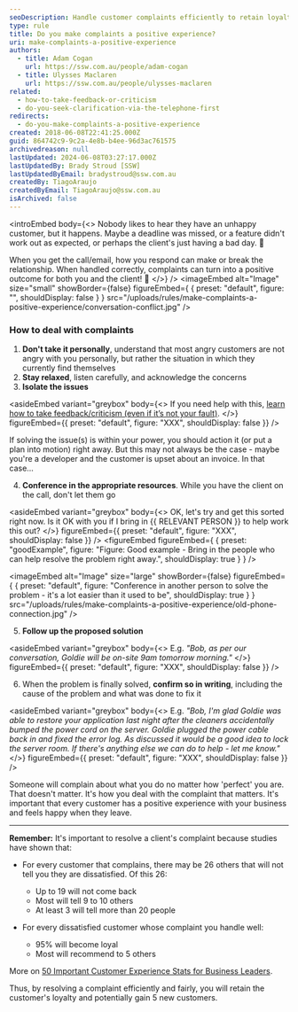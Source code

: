 ```yaml
---
seoDescription: Handle customer complaints efficiently to retain loyalty and gain new customers by following a structured approach that prioritizes understanding the issue, isolating the problem, and providing a solution.
type: rule
title: Do you make complaints a positive experience?
uri: make-complaints-a-positive-experience
authors:
  - title: Adam Cogan
    url: https://ssw.com.au/people/adam-cogan
  - title: Ulysses Maclaren
    url: https://ssw.com.au/people/ulysses-maclaren
related:
  - how-to-take-feedback-or-criticism
  - do-you-seek-clarification-via-the-telephone-first
redirects:
  - do-you-make-complaints-a-positive-experience
created: 2018-06-08T22:41:25.000Z
guid: 864742c9-9c2a-4e8b-b4ee-96d3ac761575
archivedreason: null
lastUpdated: 2024-06-08T03:27:17.000Z
lastUpdatedBy: Brady Stroud [SSW]
lastUpdatedByEmail: bradystroud@ssw.com.au
createdBy: TiagoAraujo
createdByEmail: TiagoAraujo@ssw.com.au
isArchived: false
---
```


<introEmbed
  body={<>
Nobody likes to hear they have an unhappy customer, but it happens. Maybe a deadline was missed, or a feature didn't work out as expected, or perhaps the client's just having a bad day. 🤬

When you get the call/email, how you respond can make or break the relationship. When handled correctly, complaints can turn into a positive outcome for both you and the client! 🎉
  </>}
/>
<imageEmbed
  alt="Image"
  size="small"
  showBorder={false}
  figureEmbed={ {
    preset: "default",
    figure: "",
    shouldDisplay: false
  } }
  src="/uploads/rules/make-complaints-a-positive-experience/conversation-conflict.jpg"
/>

### How to deal with complaints

1. **Don't take it personally**, understand that most angry customers are not angry with you personally, but rather the situation in which they currently find themselves
2. **Stay relaxed**, listen carefully, and acknowledge the concerns
3. **Isolate the issues**

<asideEmbed
  variant="greybox"
  body={<>
    If you need help with this, [learn how to take feedback/criticism (even if it’s not your fault)](/how-to-take-feedback-or-criticism/).
  </>}
  figureEmbed={{
    preset: "default",
    figure: "XXX",
    shouldDisplay: false
  }}
/>

   If solving the issue(s) is within your power, you should action it (or put a plan into motion) right away. But this may not always be the case - maybe you're a developer and the customer is upset about an invoice. In that case...

4. **Conference in the appropriate resources**. While you have the client on the call, don't let them go

<asideEmbed
  variant="greybox"
  body={<>
    OK, let's try and get this sorted right now. Is it OK with you if I bring in &#123;&#123; RELEVANT PERSON &#125;&#125; to help work this out?
  </>}
  figureEmbed={{
    preset: "default",
    figure: "XXX",
    shouldDisplay: false
  }}
/>
<figureEmbed figureEmbed={ {
  preset: "goodExample",
  figure: "Figure: Good example - Bring in the people who can help resolve the problem right away.",
  shouldDisplay: true
} } />


   
<imageEmbed
  alt="Image"
  size="large"
  showBorder={false}
  figureEmbed={ {
    preset: "default",
    figure: "Conference in another person to solve the problem - it's a lot easier than it used to be",
    shouldDisplay: true
  } }
  src="/uploads/rules/make-complaints-a-positive-experience/old-phone-connection.jpg"
/>

5. **Follow up the proposed solution**

<asideEmbed
  variant="greybox"
  body={<>
    E.g. _"Bob, as per our conversation, Goldie will be on-site 9am tomorrow morning."_
  </>}
  figureEmbed={{
    preset: "default",
    figure: "XXX",
    shouldDisplay: false
  }}
/>

6. When the problem is finally solved, **confirm so in writing**, including the cause of the problem and what was done to fix it

<asideEmbed
  variant="greybox"
  body={<>
    E.g. _"Bob, I'm glad Goldie was able to restore your application last night after the cleaners accidentally bumped the power cord on the server. Goldie plugged the power cable back in and fixed the error log. As discussed it would be a good idea to lock the server room. If there's anything else we can do to help - let me know."_
  </>}
  figureEmbed={{
    preset: "default",
    figure: "XXX",
    shouldDisplay: false
  }}
/>

Someone will complain about what you do no matter how 'perfect' you are. That doesn't matter. It's how you deal with the complaint that matters. It's important that every customer has a positive experience with your business and feels happy when they leave.

---

**Remember:** It's important to resolve a client's complaint because studies have shown that:

- For every customer that complains, there may be 26 others that will not tell you they are dissatisfied.
  Of this 26:

  - Up to 19 will not come back
  - Most will tell 9 to 10 others
  - At least 3 will tell more than 20 people

- For every dissatisfied customer whose complaint you handle well:

  - 95% will become loyal
  - Most will recommend to 5 others

More on [50 Important Customer Experience Stats for Business Leaders](https://www.huffpost.com/entry/50-important-customer-exp_b_8295772).

Thus, by resolving a complaint efficiently and fairly, you will retain the customer's loyalty and potentially gain 5 new customers.
